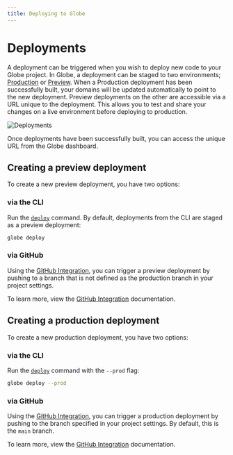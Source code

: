 ```yaml
---
title: Deploying to Globe
---
```


# Deployments

A deployment can be triggered when you wish to deploy new code to your Globe project. In Globe, a deployment can be staged to two environments; [Production](/deployments#creating-a-production-deployment) or [Preview](/deployments#creating-a-preview-deployment).
When a Production deployment has been successfully built, your domains will be updated automatically to point to the new deployment. Preview deployments on the other are accessible
via a URL unique to the deployment. This allows you to test and share your changes on a live environment before deploying to production.

![Deployments](/assets/deployments.png)

Once deployments have been successfully built, you can access the unique URL from the Globe dashboard.

## Creating a preview deployment

To create a new preview deployment, you have two options:

### via the CLI

Run the [`deploy`](/cli/commands/deploy) command. By default, deployments from the CLI are staged as a preview deployment:

```bash
globe deploy
```

### via GitHub

Using the [GitHub Integration](/deployments/github-integration), you can trigger a preview deployment by pushing to a branch that
is not defined as the production branch in your project settings.

To learn more, view the [GitHub Integration](/deployments/github-integration) documentation.

## Creating a production deployment

To create a new production deployment, you have two options:

### via the CLI

Run the [`deploy`](/cli/commands/deploy) command with the `--prod` flag:

```bash
globe deploy --prod
```

### via GitHub

Using the [GitHub Integration](/deployments/github-integration), you can trigger a production deployment by pushing to the branch
specified in your project settings. By default, this is the `main` branch.

To learn more, view the [GitHub Integration](/deployments/github-integration) documentation.
